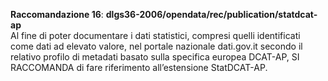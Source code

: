 ::: {#racc-16 .callout-note appearance="simple" icon=false .raccomandazione}
[**Raccomandazione 16**]{.testo-blu}: **dlgs36-2006/opendata/rec/publication/statdcat-ap**<br>
Al fine di poter documentare i dati statistici, compresi quelli identificati come dati ad elevato valore, nel portale nazionale dati.gov.it secondo il relativo profilo di metadati basato sulla specifica europea DCAT-AP, SI RACCOMANDA di fare riferimento all'estensione StatDCAT-AP.
:::
